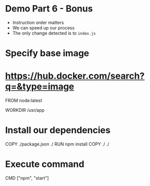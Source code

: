 # Demo Part 6 - Bonus

- Instruction order matters
- We can speed up our process
- The only change detected is to `index.js`

# Specify base image

# https://hub.docker.com/search?q=&type=image

FROM node:latest

WORKDIR /usr/app

# Install our dependencies

COPY ./package.json ./
RUN npm install
COPY ./ ./

# Execute command

CMD ["npm", "start"]
